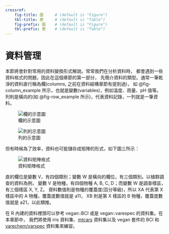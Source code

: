 ```yaml
---
crossref:
    fig-title: 圖     # (default is "Figure")
    tbl-title: 表     # (default is "Table")
    fig-prefix: 圖    # (default is "Figure")
    tbl-prefix: 表    # (default is "Table")
---
```


# 資料管理
本節將會針對常用的資料變換形式解說。常常我們在分析資料時，
都會遇到一些資料格式的問題，因此在這個章節的第一部分，
先簡介資料的類型。通常一筆乾淨的資料直行稱為欄(columns, 之前在資料結構章節有提到過)，
如 @fig-column_example 所示，也就是變數(variables)，例如溫度、雨量、pH 值等。
列則是橫向的(如 @fig-row_example 所示)，代表資料記錄，一列就是一筆資料。

![欄的示意圖](https://github.com/mutolisp/ecoinformatics_course/blob/master/images/data_struc_cols.png?raw=true){#fig-column_example}

![列的示意圖](https://github.com/mutolisp/ecoinformatics_course/blob/master/images/data_struc_rows.png?raw=true){#fig-row_example}

但有時候為了效率，資料也可能儲存成矩陣的形式，如下圖三所示：

![資料矩陣格式](https://github.com/mutolisp/ecoinformatics_course/blob/master/images/data_struc_matrix.png?raw=true){#fig-data_matrix}

直的欄位是變數 V，有四個類別；變數 W 是橫向的欄位，有三個類別。以植群調查的資料為例，
變數 V 是物種，有四個物種 A, B, C, D；而變數 W 是調查樣區，有三個樣區 X, Y, Z。
資料數值則是物種的覆蓋度(百分等級)，所以 XA 代表第 X 樣區中的 A 物種，覆蓋度數值就是 a11，
XB 則是第 X 樣區的 B 物種，覆蓋度數值就是 a21，以此類推。

在 R 內建的資料裡頭可以參考 vegan::BCI 或是 vegan::varespec 的資料集。在本章節中，
我們將使用 iris 資料集、[mtcars](http://stat.ethz.ch/R-manual/R-devel/library/datasets/html/mtcars.html)
資料集以及 vegan 套件的 BCI 和 [varechem/varspec](http://cc.oulu.fi/~jarioksa/softhelp/vegan/html/varechem.html)
資料集來練習。
